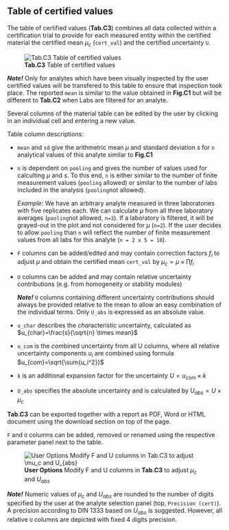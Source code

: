 ## Table of certified values

The table of certified values (**Tab.C3**) combines all data collected within a certification trial to provide for each 
measured entity within the certified material the certified mean $\mu_c$ (`cert_val`) and the certified uncertainty `U`.

![**Tab.C3** Table of certified values](fig/C_Modul_Tab3.png)

***Note!*** 
Only for analytes which have been visually inspected by the user certified values will be transfered to this table
to ensure that inspection took place. The reported `mean` is similar to the value obtained in **Fig.C1** but will be 
different to **Tab.C2** when Labs are filtered for an analyte.

Several columns of the material table can be edited by the user by clicking in an individual cell and entering a new value.

Table column descriptions:

-   `mean` and `sd` give the arithmetric mean $\mu$ and standard deviation $s$ for `n` analytical values of this analyte 
    similar to **Fig.C1**
-   `n` is dependent on `pooling` and gives the number of values used for calculting $\mu$ and $s$.
    To this end, `n` is either similar to the number of finite measurement values (`pooling` allowed)
    or similar to the number of labs included in the analysis (`pooling`not allowed).

    *Example*: We have an arbitrary analyte measured in three laboratories with five replicates each. 
    We can calculate $\mu$ from all three laboratory averages (`pooling`not allowed, `n=3`). 
    If a laboratory is filtered, it will be grayed-out in the plot and not considered for $\mu$ (`n=2`). 
    If the user decides to allow `pooling` than `n` will reflect the number of finite measurement values from 
    all labs for this analyte (`n = 2 x 5 = 10`).
-   `F` columns can be added/edited and may contain correction factors $f_i$ to adjust $\mu$ and obtain 
    the certified mean `cert_val` by $\mu_c = \mu \times \prod f_i$
-   `U` columns can be added and may contain relative uncertainty contributions 
    (e.g. from homogeneity or stability modules)

    ***Note!*** 
    `U` columns containing different uncertainty contributions should always be provided relative to the mean to allow an 
    easy combination of the individual terms. Only `U_abs` is expressed as an absolute value.

-   `u_char` describes the *char*acteristic uncertainty, calculated as $u_{char}=\frac{s}{\sqrt{n} \times mean}$
-   `u_com` is the *com*bined uncertainty from all U columns, where all relative uncertainty components $u_i$ 
    are combined using formula $u_{com}=\sqrt{\sum{u_i^2}}$
-   `k` is an additional expansion factor for the uncertainty $U=u_{com} \times k$
-   `U_abs` specifies the absolute uncertainty and is calculated by $U_{abs}=U \times \mu_c$

**Tab.C3** can be exported together with a report as PDF, Word or HTML document using the download section on top of the page.

`F` and `U` columns can be added, removed or renamed using the respective parameter panel next to the table.

![**User Options** Modify F and U columns in **Tab.C3** to adjust $\mu_c$ and $U_{abs}$](fig/C_Modul_Tab3_pars.png)

***Note!*** 
Numeric values of $\mu_c$ and $U_{abs}$ are rounded to the number of digits specified by the user at the analyte selection 
panel (top, `Precision (cert)`). A precision according to DIN 1333 based on $U_{abs}$ is suggested. However, all relative `U` 
columns are depicted with fixed 4 digits precision.
